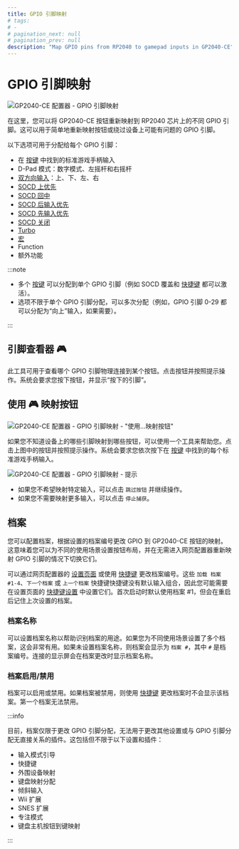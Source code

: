 ```yaml
---
title: GPIO 引脚映射
# tags:
# -
# pagination_next: null
# pagination_prev: null
description: "Map GPIO pins from RP2040 to gamepad inputs in GP2040-CE"
---
```


# GPIO 引脚映射

![GP2040-CE 配置器 - GPIO 引脚映射](../../assets/images/gpc-pin-mapping.png)

在这里，您可以将 GP2040-CE 按钮重新映射到 RP2040 芯片上的不同 GPIO 引脚。这可以用于简单地重新映射按钮或绕过设备上可能有问题的 GPIO 引脚。

以下选项可用于分配给每个 GPIO 引脚：

- 在 [按键](../../usage.mdx#按键) 中找到的标准游戏手柄输入
- D-Pad 模式：数字模式、左摇杆和右摇杆
- [双方向输入](../../add-ons/dual-direction-input.mdx)：上、下、左、右
- [SOCD 上优先](../../hotkeys.mdx#socd-上优先)
- [SOCD 回中](../../hotkeys.mdx#socd-回中)
- [SOCD 后输入优先](../../hotkeys.mdx#socd-后输入优先)
- [SOCD 先输入优先](../../hotkeys.mdx#socd-先输入优先)
- [SOCD 关闭](../../hotkeys.mdx#socd-关闭)
- [Turbo](../../add-ons/turbo.mdx)
- [宏](./09-macros.mdx)
- Function
- 额外功能

:::note
- 多个 [按键](../../usage.mdx#按键) 可以分配到单个 GPIO 引脚（例如 SOCD 覆盖和 [快捷键](../../hotkeys.mdx) 都可以激活）。
- 选项不限于单个 GPIO 引脚分配，可以多次分配（例如，GPIO 引脚 0-29 都可以分配为“向上”输入，如果需要）。

:::

## 引脚查看器 :video_game:

此工具可用于查看哪个 GPIO 引脚物理连接到某个按钮。点击按钮并按照提示操作。系统会要求您按下按钮，并显示“按下的引脚”。

## 使用 :video_game: 映射按钮

![GP2040-CE 配置器 - GPIO 引脚映射 - "使用...映射按钮"](../../assets/images/gpc-pin-mapping-map-buttons.png)

如果您不知道设备上的哪些引脚映射到哪些按钮，可以使用一个工具来帮助您。点击上图中的按钮并按照提示操作。系统会要求您依次按下在 [按键](../../usage.mdx#按键) 中找到的每个标准游戏手柄输入。

![GP2040-CE 配置器 - GPIO 引脚映射 - 提示](../../assets/images/gpc-pin-mapping-map-buttons-prompt.png)

- 如果您不希望映射特定输入，可以点击 `跳过按钮` 并继续操作。
- 如果您不需要映射更多输入，可以点击 `停止捕获`。

## 档案

您可以配置档案，根据设置的档案编号更改 GPIO 到 GP2040-CE 按钮的映射。这意味着您可以为不同的使用场景设置按钮布局，并在无需进入网页配置器重新映射 GPIO 引脚的情况下切换它们。

可以通过网页配置器的 [设置页面](../../web-configurator/menu-pages/01-settings.mdx) 或使用 [快捷键](../../hotkeys.mdx#加载档案-1-4) 更改档案编号。这些 `加载 档案 #1-4`、`下一个档案` 或 `上一个档案` 快捷键快捷键没有默认输入组合，因此您可能需要在设置页面的 [快捷键设置](../../web-configurator/menu-pages/01-settings.mdx#快捷键设置) 中设置它们。首次启动时默认使用档案 #1，但会在重启后记住上次设置的档案。

### 档案名称
可以设置档案名称以帮助识别档案的用途。如果您为不同使用场景设置了多个档案，这会非常有用。如果未设置档案名称，则档案会显示为 `档案 #`，其中 `#` 是档案编号。连接的显示屏会在档案更改时显示档案名称。

### 档案启用/禁用
档案可以启用或禁用。如果档案被禁用，则使用 [快捷键](../../hotkeys.mdx "GP2040-CE | Hotkeys") 更改档案时不会显示该档案。第一个档案无法禁用。

:::info

目前，档案仅限于更改 GPIO 引脚分配，无法用于更改其他设置或与 GPIO 引脚分配无直接关系的插件。这包括但不限于以下设置和插件：

- 输入模式引导
- 快捷键
- 外围设备映射
- 键盘映射分配
- 倾斜输入
- Wii 扩展
- SNES 扩展
- 专注模式
- 键盘主机按钮到键映射

:::
